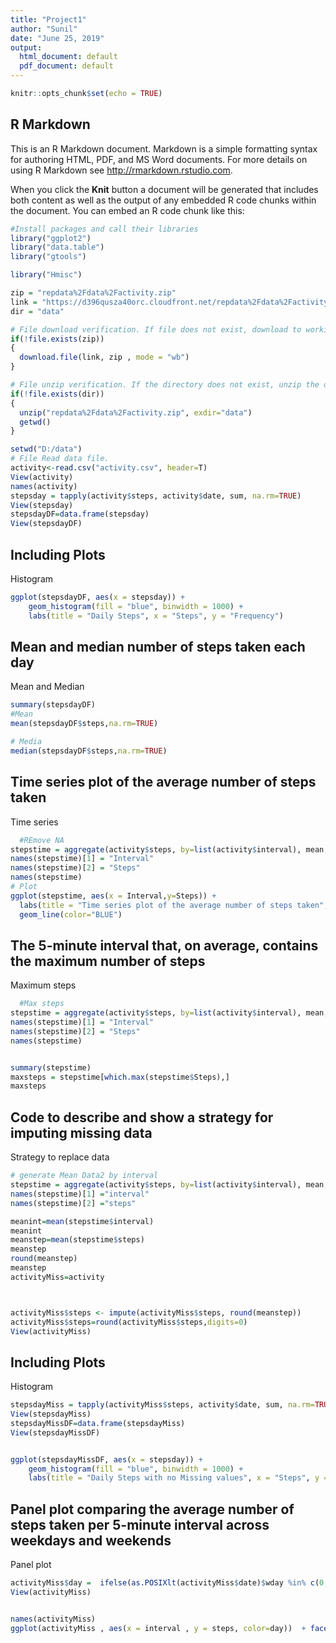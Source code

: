 ```yaml
---
title: "Project1"
author: "Sunil"
date: "June 25, 2019"
output:
  html_document: default
  pdf_document: default
---
```


```r
knitr::opts_chunk$set(echo = TRUE)
```

## R Markdown

This is an R Markdown document. Markdown is a simple formatting syntax for authoring HTML, PDF, and MS Word documents. For more details on using R Markdown see <http://rmarkdown.rstudio.com>.

When you click the **Knit** button a document will be generated that includes both content as well as the output of any embedded R code chunks within the document. You can embed an R code chunk like this:

```r


#Install packages and call their libraries
library("ggplot2")
library("data.table")
library("gtools")

library("Hmisc")
```

```r
zip = "repdata%2Fdata%2Factivity.zip"
link = "https://d396qusza40orc.cloudfront.net/repdata%2Fdata%2Factivity.zip"
dir = "data"

# File download verification. If file does not exist, download to working directory.
if(!file.exists(zip))
{
  download.file(link, zip , mode = "wb") 
}

# File unzip verification. If the directory does not exist, unzip the downloaded file.
if(!file.exists(dir))
{
  unzip("repdata%2Fdata%2Factivity.zip", exdir="data")
  getwd()
}

setwd("D:/data")
# File Read data file.
activity<-read.csv("activity.csv", header=T)
View(activity)
names(activity)
stepsday = tapply(activity$steps, activity$date, sum, na.rm=TRUE)
View(stepsday)
stepsdayDF=data.frame(stepsday)
View(stepsdayDF)

```

## Including Plots

Histogram 
```r
ggplot(stepsdayDF, aes(x = stepsday)) +
    geom_histogram(fill = "blue", binwidth = 1000) +
    labs(title = "Daily Steps", x = "Steps", y = "Frequency")
```



## Mean and median number of steps taken each day


Mean and Median 
```r
summary(stepsdayDF)
#Mean
mean(stepsdayDF$steps,na.rm=TRUE)

# Media
median(stepsdayDF$steps,na.rm=TRUE)


```



## Time series plot of the average number of steps taken

Time series
```r
  #REmove NA
stepstime = aggregate(activity$steps, by=list(activity$interval), mean, na.rm=TRUE)
names(stepstime)[1] = "Interval"
names(stepstime)[2] = "Steps"
names(stepstime)
# Plot
ggplot(stepstime, aes(x = Interval,y=Steps)) +
  labs(title = "Time series plot of the average number of steps taken", x = "interval", y = "steps")+
  geom_line(color="BLUE") 

```



## The 5-minute interval that, on average, contains the maximum number of steps


Maximum steps 
```r
  #Max steps 
stepstime = aggregate(activity$steps, by=list(activity$interval), mean, na.rm=TRUE)
names(stepstime)[1] = "Interval"
names(stepstime)[2] = "Steps"
names(stepstime)


summary(stepstime)
maxsteps = stepstime[which.max(stepstime$Steps),]
maxsteps
```


## Code to describe and show a strategy for imputing missing data



Strategy to replace data
```r
# generate Mean Data2 by interval
stepstime = aggregate(activity$steps, by=list(activity$interval), mean, na.rm=TRUE)
names(stepstime)[1] ="interval"
names(stepstime)[2] ="steps"

meanint=mean(stepstime$interval)
meanint
meanstep=mean(stepstime$steps)
meanstep
round(meanstep)
meanstep
activityMiss=activity



activityMiss$steps <- impute(activityMiss$steps, round(meanstep))
activityMiss$steps=round(activityMiss$steps,digits=0)
View(activityMiss)


```






## Including Plots

Histogram 
```r


stepsdayMiss = tapply(activityMiss$steps, activity$date, sum, na.rm=TRUE)
View(stepsdayMiss)
stepsdayMissDF=data.frame(stepsdayMiss)
View(stepsdayMissDF)


ggplot(stepsdayMissDF, aes(x = stepsday)) +
    geom_histogram(fill = "blue", binwidth = 1000) +
    labs(title = "Daily Steps with no Missing values", x = "Steps", y = "Frequency")
```



## Panel plot comparing the average number of steps taken per 5-minute interval across weekdays and weekends


Panel plot
```r


activityMiss$day =  ifelse(as.POSIXlt(activityMiss$date)$wday %in% c(0,6), 'weekend', 'weekday')
View(activityMiss)


names(activityMiss)
ggplot(activityMiss , aes(x = interval , y = steps, color=day))  + facet_grid(day ~ . )  +  labs(title = "Avg steps", x = "interval", y = "steps")  + geom_line()
```

